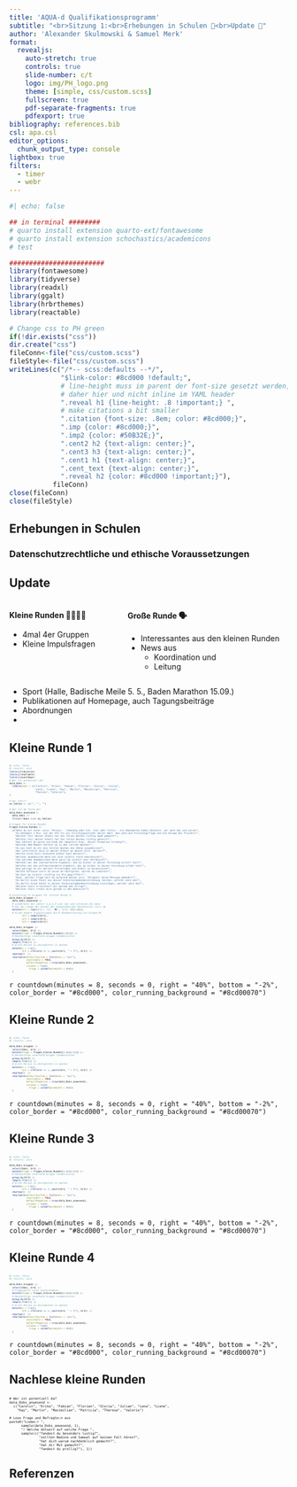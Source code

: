 ```yaml
---
title: 'AQUA-d Qualifikationsprogramm'
subtitle: "<br>Sitzung 1:<br>Erhebungen in Schulen 🏫<br>Update 🔄"
author: 'Alexander Skulmowski & Samuel Merk'
format: 
  revealjs:
    auto-stretch: true
    controls: true
    slide-number: c/t
    logo: img/PH_logo.png
    theme: [simple, css/custom.scss]
    fullscreen: true
    pdf-separate-fragments: true
    pdfexport: true
bibliography: references.bib
csl: apa.csl
editor_options: 
  chunk_output_type: console
lightbox: true
filters:
  - timer
  - webr
---
```


```r
#| echo: false

## in terminal ########
# quarto install extension quarto-ext/fontawesome
# quarto install extension schochastics/academicons
# test

########################
library(fontawesome)
library(tidyverse)
library(readxl)
library(ggalt)
library(hrbrthemes)
library(reactable)

# Change css to PH green
if(!dir.exists("css"))
dir.create("css")
fileConn<-file("css/custom.scss")
fileStyle<-file("css/custom.scss")
writeLines(c("/*-- scss:defaults --*/",
             "$link-color: #8cd000 !default;",
             # line-height muss im parent der font-size gesetzt werden,
             # daher hier und nicht inline im YAML header
             ".reveal h1 {line-height: .8 !important;} ", 
             # make citations a bit smaller
             ".citation {font-size: .8em; color: #8cd000;}",
             ".imp {color: #8cd000;}",
             ".imp2 {color: #50B32E;}",
             ".cent2 h2 {text-align: center;}",
             ".cent3 h3 {text-align: center;}",
             ".cent1 h1 {text-align: center;}",
             ".cent_text {text-align: center;}",
             ".reveal h2 {color: #8cd000 !important;}"),
           fileConn)
close(fileConn)
close(fileStyle)
```

## Erhebungen in Schulen {.center}
### Datenschutzrechtliche und ethische Voraussetzungen

## Update
:::: {.columns}

::: {.column width='40%'}
#### Kleine Runden 🧑‍🧑‍🧒‍🧒
* 4mal 4er Gruppen
* Kleine Impulsfragen
:::

::: {.column width='60%'}
#### Große Runde 🗣️
* Interessantes aus den kleinen Runden
* News aus 
    * Koordination und
    * Leitung
:::

::::

::: {.notes}
* Sport (Halle, Badische Meile 5. 5., Baden Marathon 15.09.)
* Publikationen auf Homepage, auch Tagungsbeiträge
* Abordnungen
* 

:::


## Kleine Runde 1
::: {style="font-size: .36em;"}
```r
#| echo: false
#| results: asis
library(tidyverse)
library(reactable)
library(countdown)
# Wer ist potentiell da?
data_Doks <- 
  tibble(Doks = c("Carolin", "Erika", "Fabian", "Florian", "Gloria", "Julian", 
                  "Lena", "Liene", "Kay", "Martin", "Maximilian", "Patricia", 
                  "Theresa", "Valerie"),
)

# Wer fehlt?
es_fehlen <- c("", "", "")

# Wer ist de facto da?
data_Doks_anwesend <- 
  data_Doks |> 
  filter(!Doks %in% es_fehlen)

# Fragen für kleine Runden
Fragen_kleine_Runden <- 
  c("Wenn du mit einer »wiss. Person« - lebendig oder tot, real oder fiktiv - ein Abendessen haben könntest, wer wäre das und warum?",
    "Du bekommst 2 Mio. von der DfG für ein Forschungsprojekt deiner Wahl. Was wäre die Forschungsfrage und die Anlage des Projekts?",
    "Welcher Teil deiner Arbeit hat die letzen Wochen richtig Spaß gemacht?",
    "Welcher Teil deiner Arbeit hat die letzen Wochen richtig genervt?",
    "Was hättest du gerne zum Ende des Semesters bzgl. deiner Promotion erledigt?",
    "Welchen AHA-Moment hattest du in den letzten Wochen?",
    "An was hast du dir die letzten Wochen die Zähne ausgebissen?",
    "Wer unterstützt dich in deiner Arbeit an deiner Diss. derzeit?",
    "Welche nicht Diss-relevante Arbeit hast derzeit?",
    "Welches akademische Werk hat dich zuletzt stark beeindruckt?",
    "Von welchem akademischen Werk warst du zuletzt sehr enttäuscht?",
    "Welches war das unerwartetste Ergebnis, das du bisher in deiner Forschung erzielt hast?",
    "Welches war das enttäuschendeste Ergebnis, das du bisher in deiner Forschung erlebt hast?",
    "Wie gelingt es dir derzeit Privatleben und Arbeit zu balancieren?",
    "Welche Software nutzt du warum am häufigsten, welche am liebsten?",
    "Wo hast du zuletzt »richtig ins Klo gegriffen«?",
    "Bzgl. welcher Frage hast du aufgrund deiner wiss. Tätigkeit deine Meinugn geändert?",
    "Du darfst einen Punkt aus deiner Dienstaufgabenbeschreibung löschen, welcher wäre das?",
    "Du darfst einen Punkt zu deiner Dienstaufgabenbeschreibung hinzufügen, welcher wäre das?",
    "Welches Tools erleichtert dir gerade den Alltag?",
    "Welches Tools treibt dich gerade in den Wahnsinn?")

# Einteilung in Gruppen für »kleine Runde 1«
data_Doks_Gruppen <- 
  data_Doks_anwesend |> 
  # wiederhole den vektor 1,2,3,4 vier mal und schneide ihn dann 
  # bei der Länge der Anzahl der Anwesenden/des Datensatzes (n()) ab
  mutate(Gr1 = rep(c("🐬", "🐑", "🐕", "🐴"), 4)[1:n()],
  # bilde andere Gruppierungen durch Randomisierung von Gruppe_R1      
         Gr2 = sample(Gr1),
         Gr3 = sample(Gr1),
         Gr4 = sample(Gr1))

data_Doks_Gruppen |> 
  select(Doks, Gr1) |> 
  mutate(Frage = Fragen_kleine_Runden[1:n()]) |> 
  # Reihenfolge innerhalb Gruppe randomisieren
  group_by(Gr1) |> 
  sample_frac(1) |> 
  # Erste Person zu Zeitwächter:in machen
  mutate(n = 1:n(),
         Gr1 = ifelse(n == 1, paste(Gr1, " + ⏰"), Gr1)) |> 
  ungroup()  |> 
  reactable(defaultSorted = list(Doks = "asc"),
            searchable = TRUE, 
            defaultPageSize = nrow(data_Doks_anwesend),
            columns = list(
              Frage = colDef(minWidth = 900))
  )

```
:::

`r countdown(minutes = 8, seconds = 0, right = "40%", bottom = "-2%",
             color_border = "#8cd000", color_running_background = "#8cd00070")`

## Kleine Runde 2
::: {style="font-size: .36em;"}
```r
#| echo: false
#| results: asis

data_Doks_Gruppen |> 
  select(Doks, Gr2) |> 
  mutate(Frage = Fragen_kleine_Runden[2:(n()+1)]) |> 
  # Reihenfolge innerhalb Gruppe randomisieren
  group_by(Gr2) |> 
  sample_frac(1) |> 
  # Erste Person zu Zeitwächter:in machen
  mutate(n = 1:n(),
         Gr2 = ifelse(n == 1, paste(Gr2, " + ⏰"), Gr2)) |> 
  ungroup()  |> 
  reactable(defaultSorted = list(Doks = "asc"),
            searchable = TRUE, 
            defaultPageSize = nrow(data_Doks_anwesend),
            columns = list(
              Frage = colDef(minWidth = 900))
  )

```
:::

`r countdown(minutes = 8, seconds = 0, right = "40%", bottom = "-2%",
             color_border = "#8cd000", color_running_background = "#8cd00070")`
             
## Kleine Runde 3
::: {style="font-size: .36em;"}
```r
#| echo: false
#| results: asis

data_Doks_Gruppen |> 
  select(Doks, Gr3) |> 
  mutate(Frage = Fragen_kleine_Runden[3:(n()+2)]) |> 
  # Reihenfolge innerhalb Gruppe randomisieren
  group_by(Gr3) |> 
  sample_frac(1) |> 
  # Erste Person zu Zeitwächter:in machen
  mutate(n = 1:n(),
         Gr3 = ifelse(n == 1, paste(Gr3, " + ⏰"), Gr3)) |> 
  ungroup()  |> 
  reactable(defaultSorted = list(Doks = "asc"),
            searchable = TRUE, 
            defaultPageSize = nrow(data_Doks_anwesend),
            columns = list(
              Frage = colDef(minWidth = 900))
  )

```
:::

`r countdown(minutes = 8, seconds = 0, right = "40%", bottom = "-2%",
             color_border = "#8cd000", color_running_background = "#8cd00070")`             


## Kleine Runde 4
::: {style="font-size: .36em;"}
```r
#| echo: false
#| results: asis

data_Doks_Gruppen |> 
  select(Doks, Gr4) |> 
  # Fragespalte »eins hochschieben«
  mutate(Frage = Fragen_kleine_Runden[4:(n()+3)]) |> 
  # Reihenfolge innerhalb Gruppe randomisieren
  group_by(Gr4) |> 
  sample_frac(1) |> 
  # Erste Person zu Zeitwächter:in machen
  mutate(n = 1:n(),
         Gr4 = ifelse(n == 1, paste(Gr4, " + ⏰"), Gr4)) |> 
  ungroup()  |> 
  reactable(defaultSorted = list(Doks = "asc"),
            searchable = TRUE, 
            defaultPageSize = nrow(data_Doks_anwesend),
            columns = list(
              Frage = colDef(minWidth = 900))
  )

```
:::

`r countdown(minutes = 8, seconds = 0, right = "40%", bottom = "-2%",
             color_border = "#8cd000", color_running_background = "#8cd00070")`

## Nachlese kleine Runden {.scrollable}
::: {#big-text style="font-size: 50%"}
```webr-r
# Wer ist potentiell da?
data_Doks_anwesend <-
  c("Carolin", "Erika", "Fabian", "Florian", "Gloria", "Julian", "Lena", "Liene", 
    "Kay", "Martin", "Maximilian", "Patricia", "Theresa", "Valerie")

# Lose Frage und Befragte:n aus
paste0("Liebe:r ", 
      sample(data_Doks_anwesend, 1), 
      "! Welche Antwort auf welche Frage ",
      sample(c("fandest du besonders lustig?",
               "sollten Nadine und Samuel auf keinen Fall hören?",
               "hat dich warum nachdenklich gemacht?",
               "hat dir Mut gemacht?",
               "fandest du prollig?"), 1))

```
:::
## Referenzen